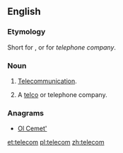 ==English==

===Etymology===
Short for {{term|telecommunication}}, or for ''telephone company''.

===Noun===
{{en-noun}}

# {{informal}} [[telecommunication|Telecommunication]].
# {{informal}} A [[telco]] or telephone company.

===Anagrams===
* [[Ol Cemet'#English|Ol Cemet']]

[[et:telecom]]
[[pl:telecom]]
[[zh:telecom]]